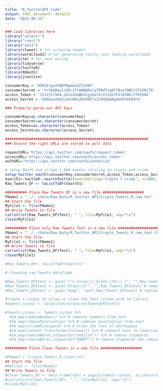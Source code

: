 ```yaml
---
title: "R_TwitterAPI_Code"
output: html_document: default
date: "2022-09-12"
---
```


```r
### Load libraries here
library("selectr")
library("rvest")
library("xml2")
library(rtweet) # for scraping tweets
library(wordcloud2) # for generating really cool looking wordclouds
library(tm) # for text mining
library(tidyverse) 
library(twitteR)
library(ROAuth)
library(jsonlite)

consumerKey = '05RsErguXYWBfMpmmZdZlbV6P'
consumerSecret = 'Vr50qRwylJGRr1TtANB6RalqT90dTuq8hlBvoT8WCnYTS5Ni70'
access_Token = '1512312564-pbSid3qWEdigyAalZcII1d2ZF4rQ2WkiYfHf60k'
access_Secret = 'O9XEwsekAJLKkn0HxZ0VhOE7sIJ9VQawNgde4hXhkE0rb'

### Properly parse our API keys 

consumerKey=as.character(consumerKey)
consumerSecret=as.character(consumerSecret)
access_Token=as.character(access_Token)
access_Secret=as.character(access_Secret)

##################################################################
### Ensure the right URLs are stored to pull data

requestURL='https://api.twitter.com/oauth/request_token'
accessURL='https://api.twitter.com/oauth/access_token'
authURL='https://api.twitter.com/oauth/authorize'

```

```r
# setup OAuth and scrape 1,000 tweets relating to crypto and crime
setup_twitter_oauth(consumerKey,consumerSecret,access_Token,access_Secret)
Search1<-twitteR::searchTwitter(searchString="crypto + crime", n=1000, lang = "en", resultType="mixed") # mixed results includes popular and real time results
Raw_Tweets_DF <- twListToDF(Search1)

########## Place Raw Tweets DF in a new file ###################
FName1 = "../../data/Raw Data/R_Twitter_API/Crypto_Tweets_R_raw.txt"
## Start the file
MyFile1 <- file(FName1)
## Write Tweets to file
cat(unlist(Raw_Tweets_DF$Text), " ", file=MyFile1, sep="\n")
close(MyFile1)

########## Place only Raw Tweets Text in a new file ###################
FName1 = "../../data/Raw Data/R_Twitter_API/Crypto_Tweets_R_raw_text.txt"
## Start the file
MyFile1 <- file(FName1)
## Write Tweets to file
cat(unlist(Raw_Tweets_DF$Text), " ", file=MyFile1, sep="\n")
close(MyFile1)

#Raw_Tweets_DF<- twListToDF(Search1)

# cleaning raw tweets dataframe

#Raw_Tweets_DF$text <- gsub("[^[:alnum:][:blank:]?&/\\-]", "",Raw_Tweets_DF$text) # remove alphanumeric characters 
#Raw_Tweets_DF$text <- gsub("https\\S*", "",Raw_Tweets_DF$text) # remove hyperlinks
#Raw_Tweets_DF$text <- gsub("&amp", "and",Raw_Tweets_DF$text) # replace ampersand symbol with "and"
```

```r
#create a corpus to allow us clean the text column with tm library
#tweets.corpus <- Corpus(VectorSource(TweetsDF$text))

#tweets.corpus <- tweets.corpus %>%
  #tm_map(removeNumbers) %>% # removes numbers from text
  #tm_map(removePunctuation) %>% # removes punctuation from text
  #tm_map(stripWhitespace) %>% # trims the text of whitespace
  #tm_map(content_transformer(tolower)) %>% # convert text to lowercase
  #tm_map(removeWords,stopwords("english")) %>% # remove stopwords
  #tm_map(removeWords,stopwords("SMART")) # remove stopwords not removed from previous line

########## Place Clean Tweets in a new file ###################

#FName2 = "Crypto_Tweets_R_clean.txt"
## Start the file
#MyFile2 <- file(FName2)
## Write Tweets to file
#Clean_Tweets_DF <- data.frame(text = sapply(tweets.corpus, as.character), stringsAsFactors = FALSE)
#cat(unlist(Clean_Tweets_DF), " ", file=MyFile2, sep="\n")
#close(MyFile2)
```
